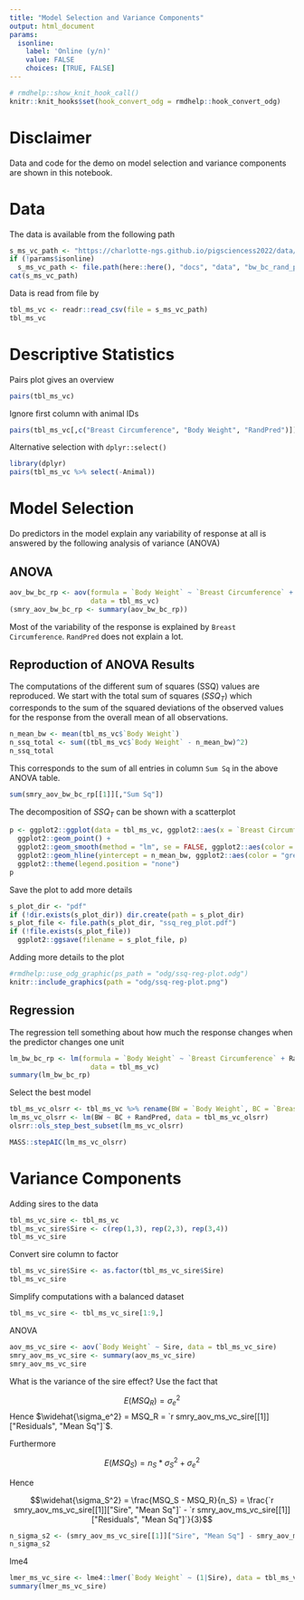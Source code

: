 ```yaml
---
title: "Model Selection and Variance Components"
output: html_document
params:
  isonline:
    label: 'Online (y/n)'
    value: FALSE
    choices: [TRUE, FALSE]
---
```


```r
# rmdhelp::show_knit_hook_call()
knitr::knit_hooks$set(hook_convert_odg = rmdhelp::hook_convert_odg)
```

# Disclaimer
Data and code for the demo on model selection and variance components are shown in this notebook.


# Data
The data is available from the following path

```r
s_ms_vc_path <- "https://charlotte-ngs.github.io/pigsciencess2022/data/bw_bc_rand_pred.csv"
if (!params$isonline)
  s_ms_vc_path <- file.path(here::here(), "docs", "data", "bw_bc_rand_pred.csv")
cat(s_ms_vc_path)
```

Data is read from file by

```r
tbl_ms_vc <- readr::read_csv(file = s_ms_vc_path)
tbl_ms_vc
```


# Descriptive Statistics
Pairs plot gives an overview

```r
pairs(tbl_ms_vc)
```

Ignore first column with animal IDs

```r
pairs(tbl_ms_vc[,c("Breast Circumference", "Body Weight", "RandPred")])
```

Alternative selection with `dplyr::select()`
```r
library(dplyr)
pairs(tbl_ms_vc %>% select(-Animal))
```


# Model Selection
Do predictors in the model explain any variability of response at all is answered by the following analysis of variance (ANOVA)


## ANOVA

```r
aov_bw_bc_rp <- aov(formula = `Body Weight` ~ `Breast Circumference` + RandPred, 
                    data = tbl_ms_vc)
(smry_aov_bw_bc_rp <- summary(aov_bw_bc_rp))
```

Most of the variability of the response is explained by `Breast Circumference`. `RandPred` does not explain a lot. 


## Reproduction of ANOVA Results
The computations of the different sum of squares (SSQ) values are reproduced. We start with the total sum of squares ($SSQ_T$) which corresponds to the sum of the squared deviations of the observed values for the response from the overall mean of all observations.

```r
n_mean_bw <- mean(tbl_ms_vc$`Body Weight`)
n_ssq_total <- sum((tbl_ms_vc$`Body Weight` - n_mean_bw)^2)
n_ssq_total
```

This corresponds to the sum of all entries in column `Sum Sq` in the above ANOVA table.

```r
sum(smry_aov_bw_bc_rp[[1]][,"Sum Sq"])
```


The decomposition of $SSQ_T$ can be shown with a scatterplot

```r
p <- ggplot2::ggplot(data = tbl_ms_vc, ggplot2::aes(x = `Breast Circumference`, y = `Body Weight`)) + 
  ggplot2::geom_point() + 
  ggplot2::geom_smooth(method = "lm", se = FALSE, ggplot2::aes(color = "red")) + 
  ggplot2::geom_hline(yintercept = n_mean_bw, ggplot2::aes(color = "greed")) +
  ggplot2::theme(legend.position = "none")
p
``` 

Save the plot to add more details

```r
s_plot_dir <- "pdf"
if (!dir.exists(s_plot_dir)) dir.create(path = s_plot_dir)
s_plot_file <- file.path(s_plot_dir, "ssq_reg_plot.pdf")
if (!file.exists(s_plot_file))
  ggplot2::ggsave(filename = s_plot_file, p)
```

Adding more details to the plot

```r
#rmdhelp::use_odg_graphic(ps_path = "odg/ssq-reg-plot.odg")
knitr::include_graphics(path = "odg/ssq-reg-plot.png")
```




## Regression
The regression tell something about how much the response changes when the predictor changes one unit

```r
lm_bw_bc_rp <- lm(formula = `Body Weight` ~ `Breast Circumference` + RandPred, 
                    data = tbl_ms_vc)
summary(lm_bw_bc_rp)

```

Select the best model

```r
tbl_ms_vc_olsrr <- tbl_ms_vc %>% rename(BW = `Body Weight`, BC = `Breast Circumference`)
lm_ms_vc_olsrr <- lm(BW ~ BC + RandPred, data = tbl_ms_vc_olsrr)
olsrr::ols_step_best_subset(lm_ms_vc_olsrr)
```

```r
MASS::stepAIC(lm_ms_vc_olsrr)
```


# Variance Components
Adding sires to the data

```r
tbl_ms_vc_sire <- tbl_ms_vc
tbl_ms_vc_sire$Sire <- c(rep(1,3), rep(2,3), rep(3,4))
tbl_ms_vc_sire
```

Convert sire column to factor

```r
tbl_ms_vc_sire$Sire <- as.factor(tbl_ms_vc_sire$Sire)
tbl_ms_vc_sire
```

Simplify computations with a balanced dataset

```r
tbl_ms_vc_sire <- tbl_ms_vc_sire[1:9,]
```

ANOVA

```r
aov_ms_vc_sire <- aov(`Body Weight` ~ Sire, data = tbl_ms_vc_sire)
smry_aov_ms_vc_sire <- summary(aov_ms_vc_sire)
smry_aov_ms_vc_sire
```

What is the variance of the sire effect? Use the fact that 

$$E(MSQ_R) = \sigma_e^2$$
Hence $\widehat{\sigma_e^2} = MSQ_R = `r smry_aov_ms_vc_sire[[1]]["Residuals", "Mean Sq"]`$. 

Furthermore 

$$E(MSQ_S) = n_S * \sigma_S^2 + \sigma_e^2 $$

Hence 

$$\widehat{\sigma_S^2} = \frac{MSQ_S - MSQ_R}{n_S} = 
\frac{`r smry_aov_ms_vc_sire[[1]]["Sire", "Mean Sq"]` - `r smry_aov_ms_vc_sire[[1]]["Residuals", "Mean Sq"]`}{3}$$


```r
n_sigma_s2 <- (smry_aov_ms_vc_sire[[1]]["Sire", "Mean Sq"] - smry_aov_ms_vc_sire[[1]]["Residuals", "Mean Sq"]) / 3
n_sigma_s2
```


lme4

```r
lmer_ms_vc_sire <- lme4::lmer(`Body Weight` ~ (1|Sire), data = tbl_ms_vc_sire)
summary(lmer_ms_vc_sire)
```
 
